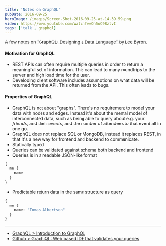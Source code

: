 ```yaml
---
title: 'Notes on GraphQL'
pubDate: 2016-09-25
heroImage: /images/Screen-Shot-2016-09-25-at-14.39.59.png
video: https://www.youtube.com/watch?v=Oh5oC98ztvI
tags: ['talk', graphql]
---
```


<YouTube id="https://www.youtube.com/watch?v=Oh5oC98ztvI" />

A few notes on ["GraphQL: Designing a Data Language" by Lee Byron.](https://www.youtube.com/watch?v=Oh5oC98ztvI)

#### Motivation for GraphQL

- REST APIs can often require multiple queries in order to return a meaningful set of information. This can lead to many roundtrips to the server and high load time for the user.
- Developing client software includes assumptions on what data will be returned from the API. This often leads to bugs.

#### Properties of GraphQL

- GraphQL is not about "graphs". There's no requirement to model your data with nodes and edges. Instead it's about the mental model of interconnected data, such as being able to query about e.g. your _friends_, and their _events_, and the number of attendees to that event all in one go.
- GraphQL does not replace SQL or MongoDB, instead it replaces REST, in that it's a new way for frontend and backend to communicate.
- Statically typed
- Queries can be validated against schema both backend and frontend
- Queries is in a readable JSON-like format

```graphql
{
  me {
    name
  }
}
```

- Predictable return data in the same structure as query

```graphql
{
  me {
    name: "Tomas Albertsen"
  }
}
```

---

- [GraphQL > Introduction to GraphQL](http://graphql.org/learn/)
- [Github > GraphiQL: Web based IDE that validates your queries](https://github.com/graphql/graphiql)
